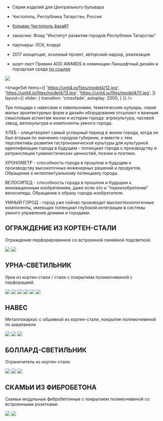 

<Title>МОДЕЛЬ : : 4</Title>

- Серия изделий для Центрального бульвара
- Чистополь, Республика Татарстан, Россия 
- [бульвар Чистополь фаза#1](/repository/chistopol)


- заказчик: Фонд "Институт развития городов Республики Татарстан"
- партнеры: ЛСК, knappt


- 2017 концепция, эскизный проект, авторский надзор, реализация


- шорт-лист Премии ADD AWARDS в номинации Ланшафтный дизайн и городская среда 
[по ссылке](https://addawards.ru/nominations/detail.php?ELEMENT_ID=86102)


<Image src='https://unit4.io/files/model4/23.gif'/>

<ImageSet
    items={[
        'https://unit4.io/files/model4/12.jpg',
        'https://unit4.io/files/model4/13.jpg',
        'https://unit4.io/files/model4/11.jpg',
    ]}
    layout={{
        slider: {
            transition: 'crossfade',
            autoplay: 2000,
        }
    }}
/>

Три площади с навесами и павильонами, тематические кулуары, серия малых архитектурных форм и дизайн оборудования отсылают к важным смысловым аспектам жизни и истории города: агрокультура, часовой завод, велокультура и компоненты умного города.
            
ХЛЕБ - олицетворяет самый успешный период в жизни города, когда он был вторым по значению городом губернии, и вместе с тем перспективы развития гастрономической культуры для культурной идентификации города в будущем - потенциал города к производству и ретрансляции гуманистических ценностей, поэзии и поэтики.

ХРОНОМЕТР - способность города в прошлом и будущем к производству высокоточных инженерных решений и продуктов. Обращение к интеллектуальному потенциалу города.

ВЕЛОСИПЕД - способность города в прошлом и будущем к инновационным изобретениям, даже если это и “переизобретение” велосипеда. Обращение к образу города-изобретателя.
            
УМНЫЙ ГОРОД - город уже сейчас производит высокотехнологичные компоненты, имеющих потенциал глубокой интеграции в системы умного управления домами и городами.



## ОГРАЖДЕНИЕ ИЗ КОРТЕН-СТАЛИ

Ограждение перфорированное со встроенной линейной подсветкой.
                    
<Image src='https://unit4.io/files/model4/01.jpg'/>
<Image src='https://unit4.io/files/model4/02.jpg'/>

          
## УРНА-СВЕТИЛЬНИК

Урна из кортен-стали / стали с покрытием полимочевиной с перфорацией.

<Image src='https://unit4.io/files/model4/04.jpg'/>
<Image src='https://unit4.io/files/model4/05.jpg'/>
<Image src='https://unit4.io/files/model4/20.gif'/>
<Image src='https://unit4.io/files/model4/24.jpg'/>
<Image src='https://unit4.io/files/model4/03.jpg'/>
<Image src='https://unit4.io/files/model4/06.jpg'/>


## НАВЕС
Металлокаркас с обшивкой из кортен-стали, покрытие полимочевиной по аквапанели

<Image src='https://unit4.io/files/model4/09.jpg'/>
<Image src='https://unit4.io/files/model4/21.gif'/>
<Image src='https://unit4.io/files/model4/08.jpg'/>               

## БОЛЛАРД-СВЕТИЛЬНИК

Ограничитель из кортен-стали

<Image src='https://unit4.io/files/model4/12.jpg'/>
<Image src='https://unit4.io/files/model4/13.jpg'/>
<Image src='https://unit4.io/files/model4/11.jpg'/>


## СКАМЬИ ИЗ ФИБРОБЕТОНА

Скамьи модульные фибробетонные с покрытием полимочевиной со встроенными розетками.

<Image src='https://unit4.io/files/model4/16.jpg'/>
<Image src='https://unit4.io/files/model4/17.jpg'/>
